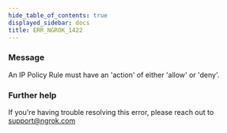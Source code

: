 ```yaml
---
hide_table_of_contents: true
displayed_sidebar: docs
title: ERR_NGROK_1422
---
```


### Message

An IP Policy Rule must have an 'action' of either 'allow' or 'deny'.

<ErrorDetails />

### Further help

If you're having trouble resolving this error, please reach out to [support@ngrok.com](mailto:support@ngrok.com?subject=Help%20with%20ERR_NGROK_1422)
